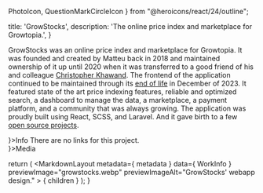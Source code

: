   PhotoIcon,
  QuestionMarkCircleIcon
} from "@heroicons/react/24/outline";

  title: 'GrowStocks',
  description: 'The online price index and marketplace for Growtopia.',
}


GrowStocks was an online price index and marketplace for Growtopia. It was founded and created by Matteu back in 2018 and maintained ownership of it up until 2020 when it was transferred to a good friend of his and colleague [Christopher Khawand](https://christopher.khawand.dev). The frontend of the application continued to be maintained through its [end of life](https://christopher.khawand.dev/posts/farewell-growstocks) in December of 2023. It featured state of the art price indexing features, reliable and optimized search, a dashboard to manage the data, a marketplace, a payment platform, and a community that was always growing. The application was proudly built using React, SCSS, and Laravel. And it gave birth to a few [open source projects](https://github.com/GrowStocks).

<section className="grid cols-1 @large:cols-3 gap-md mt-4xl">
  <section>
    <MSTitleBar clsssName="jc-center" icon={<QuestionMarkCircleIcon />}>Info</MSTitleBar>
    <Info data={ WorkInfo }>
      There are no links for this project.
    </Info>
  </section>
  <section className="start-1 end-1 @large:start-2 @large:end-4">
    <MSTitleBar clsssName="jc-center" icon={<PhotoIcon />}>Media</MSTitleBar>
    <div className="w-full grid cols-1 gap-md mt-md">
      <PreviewImage src="/img/growstocks/growstocks-item-view.webp" alt="A screen capture of the item page." />
      <PreviewImage src="/img/growstocks/growstocks-wip.webp" alt="A screen capture of a work-in-progress GrowStocks." />
    </div>
  </section>
</section>

  return (
    <MarkdownLayout
      metadata={ metadata }
      data={ WorkInfo }
      previewImage="growstocks.webp"
      previewImageAlt="GrowStocks' webapp design."
    >
      { children }
    </MarkdownLayout>
  );
}